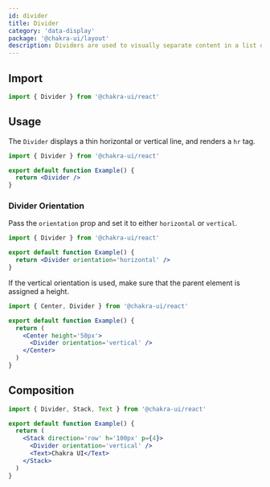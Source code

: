 ```yaml
---
id: divider
title: Divider
category: 'data-display'
package: '@chakra-ui/layout'
description: Dividers are used to visually separate content in a list or group.
---
```


## Import

```js
import { Divider } from '@chakra-ui/react'
```

## Usage

The `Divider` displays a thin horizontal or vertical line, and renders a `hr`
tag.

```jsx
import { Divider } from '@chakra-ui/react'

export default function Example() {
  return <Divider />
}
```

### Divider Orientation

Pass the `orientation` prop and set it to either `horizontal` or `vertical`.

```jsx
import { Divider } from '@chakra-ui/react'

export default function Example() {
  return <Divider orientation='horizontal' />
}
```

If the vertical orientation is used, make sure that the parent element is
assigned a height.

```jsx
import { Center, Divider } from '@chakra-ui/react'

export default function Example() {
  return (
    <Center height='50px'>
      <Divider orientation='vertical' />
    </Center>
  )
}
```

## Composition

```jsx
import { Divider, Stack, Text } from '@chakra-ui/react'

export default function Example() {
  return (
    <Stack direction='row' h='100px' p={4}>
      <Divider orientation='vertical' />
      <Text>Chakra UI</Text>
    </Stack>
  )
}
```
